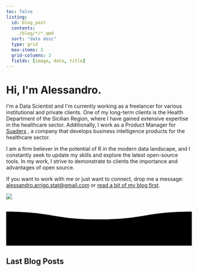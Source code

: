 ```yaml
---
toc: false
listing:
  id: blog_post
  contents:   
    ./blog/*/*.qmd
  sort: "date desc"
  type: grid
  max-items: 3
  grid-columns: 3
  fields: [image, date, title]
---
```




::: {.column-screen}

```{=html}
<link rel="stylesheet" href="html/landing_page_styles.css">

<div class="gradient_bg">
    <div class="hero section_padding">
        <div class="hero_content">
            <h1>Hi, I'm <span class="gradient_text">Alessandro</span>.</h1>
            
          <p>  I'm a Data Scientist and I'm currently working as a freelancer for various institutional and private clients.  One of my long-term clients is the Health Department of the Sicilian Region, where I have gained extensive expertise in the healthcare sector. Additionally, I work as a Product Manager for <a href="https://www.suaders.it/" style="text-decoration: underline; text-decoration-color:var(--color-primary)" >Suaders</a> , a company that develops business intelligence products for the healthcare sector.</p>

<p>I am a firm believer in the potential of R in the modern data landscape, and I constantly seek to update my skills and explore the latest open-source tools. In my work, I strive to demonstrate to clients the importance and advantages of open source. </p>

<p>If you want to work with me or just want to connect, drop me a message: <a href="mailto:alessandro.arrigo.stat@gmail.com" style="text-decoration: underline; text-decoration-color:var(--color-primary)" >alessandro.arrigo.stat@gmail.com</a>  or <a href="blog/index.html" style="text-decoration: underline; text-decoration-color:var(--color-primary)">read a bit of my blog first</a>.</p>

        </div>
        <div class="hero_image">
            <img src="/media/my_pic.jpeg"/>
        </div>
    </div>
</div>

```




```{=html}

<!-- Animazione  -->
<!-- https://github.com/SayanBarcha/Simple-Waves -->
<div class="wave-container">
<svg viewBox="0 0 120 30">
 <defs> 
   <filter id="goo">
      <feGaussianBlur in="SourceGraphic" stdDeviation="2" result="blur" />
      <feColorMatrix in="blur" mode="matrix" values="
           1 0 0 0 0  
           0 1 0 0 0  
           0 0 1 0 0  
           0 0 0 13 -9" result="goo" />
      <feBlend in="SourceGraphic" in2="goo" />
  	</filter>
     <path id="wave" d="M 0,10 C 30,10 30,15 60,15 90,15 90,10 120,10 150,10 150,15 180,15 210,15 210,10 240,10 v 28 h -240 z" />
  </defs> 

   <use id="wave3" class="wave" xlink:href="#wave" x="0" y="-2" ></use> 
   <use id="wave2" class="wave" xlink:href="#wave" x="0" y="0" ></use>
  <use id="wave1" class="wave" xlink:href="#wave" x="0" y="1" /></use>
  

</svg>
</div>
```

:::





## Last Blog Posts

::: {#blog_post}
:::
